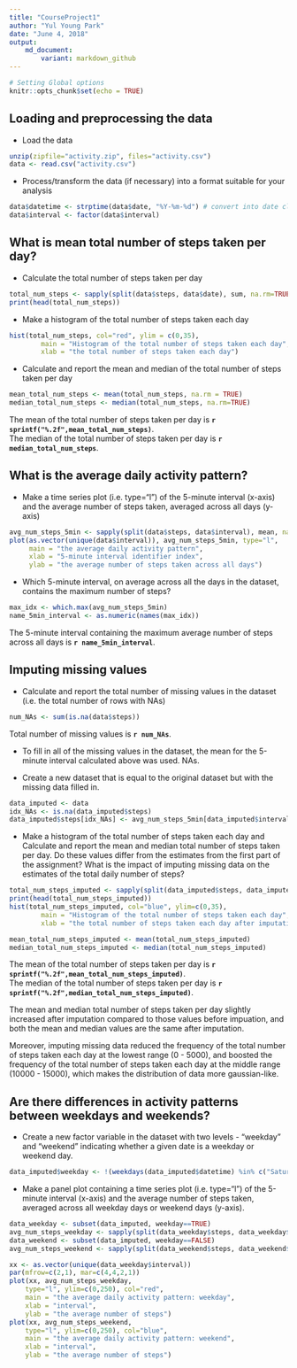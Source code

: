 ```yaml
---
title: "CourseProject1"
author: "Yul Young Park"
date: "June 4, 2018"
output: 
    md_document:
        variant: markdown_github
---
```


```r
# Setting Global options
knitr::opts_chunk$set(echo = TRUE)
```


## Loading and preprocessing the data


* Load the data

```r
unzip(zipfile="activity.zip", files="activity.csv")
data <- read.csv("activity.csv")

```

* Process/transform the data (if necessary) into a format suitable for your analysis
```r
data$datetime <- strptime(data$date, "%Y-%m-%d") # convert into date class
data$interval <- factor(data$interval)
```

## What is mean total number of steps taken per day?

* Calculate the total number of steps taken per day
```r
total_num_steps <- sapply(split(data$steps, data$date), sum, na.rm=TRUE) # NAs ignored
print(head(total_num_steps))
```

* Make a histogram of the total number of steps taken each day
```r
hist(total_num_steps, col="red", ylim = c(0,35),
        main = "Histogram of the total number of steps taken each day",
        xlab = "the total number of steps taken each day")
```

* Calculate and report the mean and median of the total number of steps taken per day
```r
mean_total_num_steps <- mean(total_num_steps, na.rm = TRUE)
median_total_num_steps <- median(total_num_steps, na.rm=TRUE)
```
The mean of the total number of steps taken per day is **`r sprintf("%.2f",mean_total_num_steps)`**.  
The median of the total number of steps taken per day is **`r median_total_num_steps`**.

## What is the average daily activity pattern?

* Make a time series plot (i.e. \color{red}{\verb|type = "l"|}type="l") of the 5-minute interval (x-axis) and the average number of steps taken, averaged across all days (y-axis)
```r
avg_num_steps_5min <- sapply(split(data$steps, data$interval), mean, na.rm=TRUE) # NAs ignored
plot(as.vector(unique(data$interval)), avg_num_steps_5min, type="l",
     main = "the average daily activity pattern",
     xlab = "5-minute interval identifier index",
     ylab = "the average number of steps taken across all days")
```

* Which 5-minute interval, on average across all the days in the dataset, contains the maximum number of steps?
```r
max_idx <- which.max(avg_num_steps_5min)
name_5min_interval <- as.numeric(names(max_idx))
```

The 5-minute interval containing the maximum average number of steps across all days is **`r name_5min_interval`**.  


## Imputing missing values

* Calculate and report the total number of missing values in the dataset (i.e. the total number of rows with \color{red}{\verb|NA|}NAs)
```r
num_NAs <- sum(is.na(data$steps))
```
Total number of missing values is **`r num_NAs`**.

* To fill in all of the missing values in the dataset, the mean for the 5-minute interval calculated above was used. NAs.

* Create a new dataset that is equal to the original dataset but with the missing data filled in.
```r
data_imputed <- data
idx_NAs <- is.na(data_imputed$steps)
data_imputed$steps[idx_NAs] <- avg_num_steps_5min[data_imputed$interval[idx_NAs]]
```

* Make a histogram of the total number of steps taken each day and Calculate and report the mean and median total number of steps taken per day. Do these values differ from the estimates from the first part of the assignment? What is the impact of imputing missing data on the estimates of the total daily number of steps?
```r
total_num_steps_imputed <- sapply(split(data_imputed$steps, data_imputed$date), sum)
print(head(total_num_steps_imputed))
hist(total_num_steps_imputed, col="blue", ylim=c(0,35),
        main = "Histogram of the total number of steps taken each day",
        xlab = "the total number of steps taken each day after imputation")
```
```r
mean_total_num_steps_imputed <- mean(total_num_steps_imputed)
median_total_num_steps_imputed <- median(total_num_steps_imputed)
```
The mean of the total number of steps taken per day is **`r sprintf("%.2f",mean_total_num_steps_imputed)`**.  
The median of the total number of steps taken per day is **`r sprintf("%.2f",median_total_num_steps_imputed)`**.  

The mean and median total number of steps taken per day slightly increased after imputation compared to those values before impuation, and both the mean and median values are the same after imputation.  

Moreover, imputing missing data reduced the frequency of the total number of steps taken each day at the lowest range (0 - 5000), and boosted the frequency of the total number of steps taken each day at the middle range (10000 - 15000), which makes the distribution of data more gaussian-like.


## Are there differences in activity patterns between weekdays and weekends?

* Create a new factor variable in the dataset with two levels - "weekday" and "weekend" indicating whether a given date is a weekday or weekend day.
```r
data_imputed$weekday <- !(weekdays(data_imputed$datetime) %in% c("Saturday", "Sunday"))
```


* Make a panel plot containing a time series plot (i.e. \color{red}{\verb|type = "l"|}type="l") of the 5-minute interval (x-axis) and the average number of steps taken, averaged across all weekday days or weekend days (y-axis).  


```r
data_weekday <- subset(data_imputed, weekday==TRUE)
avg_num_steps_weekday <- sapply(split(data_weekday$steps, data_weekday$interval), mean)
data_weekend <- subset(data_imputed, weekday==FALSE)
avg_num_steps_weekend <- sapply(split(data_weekend$steps, data_weekend$interval), mean)
```

```r
xx <- as.vector(unique(data_weekday$interval))
par(mfrow=c(2,1), mar=c(4,4,2,1))
plot(xx, avg_num_steps_weekday,
    type="l", ylim=c(0,250), col="red",
    main = "the average daily activity pattern: weekday",
    xlab = "interval",
    ylab = "the average number of steps")
plot(xx, avg_num_steps_weekend,
    type="l", ylim=c(0,250), col="blue",
    main = "the average daily activity pattern: weekend",
    xlab = "interval",
    ylab = "the average number of steps")

```

